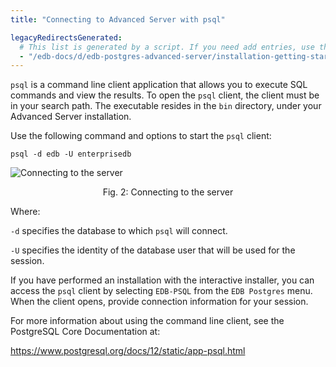 ```yaml
---
title: "Connecting to Advanced Server with psql"

legacyRedirectsGenerated:
  # This list is generated by a script. If you need add entries, use the `legacyRedirects` key.
  - "/edb-docs/d/edb-postgres-advanced-server/installation-getting-started/installation-guide-for-windows/12/EDB_Postgres_Advanced_Server_Installation_Guide_Windows.1.24.html"
---
```


<div id="connecting_to_advanced_server_with_psql" class="registered_link"></div>

`psql` is a command line client application that allows you to execute SQL commands and view the results. To open the `psql` client, the client must be in your search path. The executable resides in the `bin` directory, under your Advanced Server installation.

Use the following command and options to start the `psql` client:

```text
psql -d edb -U enterprisedb
```

![Connecting to the server](../images/connecting_to_server.png)

<div style="text-align: center"> Fig. 2: Connecting to the server </div>


Where:

`-d` specifies the database to which `psql` will connect.

`-U` specifies the identity of the database user that will be used for the session.

If you have performed an installation with the interactive installer, you can access the `psql` client by selecting `EDB-PSQL` from the `EDB Postgres` menu. When the client opens, provide connection information for your session.

For more information about using the command line client, see the PostgreSQL Core Documentation at:

<https://www.postgresql.org/docs/12/static/app-psql.html>
